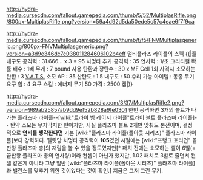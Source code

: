 http://hydra-media.cursecdn.com/fallout.gamepedia.com/thumb/5/52/MultiplasRifle.png/800px-MultiplasRifle.png?version=59a4d92d5da50ede5c57c4eae6f7f9ca

http://hydra-media.cursecdn.com/fallout.gamepedia.com/thumb/f/f5/FNVMultiplasgeneric.png/800px-FNVMultiplasgeneric.png?version=a3d9e346dc7c038011284606102b4eff
멀티플라즈 라이플의 스펙
{{|풀 내구도 공격력 : 31.666... x 3 = 95
치명타 추가 공격력 : 35
연사력 : 1/초
크리티컬 확률 배수 : 1배
무게 : 7 pound
사용 탄환과 장탄수 : 30 x MF Cell
1회 사격시 소모하는 탄환 : 3
[[V.A.T.S.]] 소모 AP : 35
산탄도 : 1.5
내구도 : 50
수리 가능 아이템 : 동종 무기
요구 힘 : 4
요구 스킬 : 에너지 무기 50
가격 : 2500 캡|}}

http://hydra-media.cursecdn.com/fallout.gamepedia.com/3/37/MultiplasRifle2.png?version=989ab25857ab9dd9ef52b828a9fe0301
한번 공격하면 3개의 볼트가 나가는 플라즈마 라이플--[wiki:"트라이 빔 레이저 라이플"트라이 볼트 플라즈마 라이플]-- 탄약 소모는 무지막지한 편이지만, 사실 플라즈마 볼트 2개만 맞춰도 본전이며, 결정적으로 '''연비를 생각한다면''' 기본 [wiki:"플라즈마 라이플(폴아웃 시리즈)" 플라즈마 라이플]보다 강력하다. 펠릿당 치명타 공격력이 '''105'''였던 시절에는 [wiki:"프랭크 호리건" 끝판왕 플라즈마 총]의 재림을 볼 수 있을 정도였지만[* 패치 전에는 소모하는 셀이 6발(= 끝판왕 플라즈마 총의 연사량)이라 컨셉이 아닌가 했지만, 1.02 패치로 3발로 줄면서 컨셉 같은게 아니라 그냥 일반 [wiki:"플라즈마 라이플(폴아웃 시리즈)" 플라즈마 라이플]과 밸런스를 맞추기 위한 것이었다는 것이 확인.] 지금은 그저 그런 무기.
